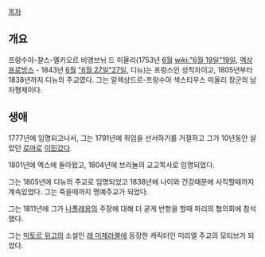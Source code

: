 [[목차]]

== 개요 ==
프랑수아-찰스-멜키오르 비앵브뉘 드 미올리(1753년 [[6월]] [[wiki:"6월 19일"19일]], [[엑상 프로방스]] - 1843년 [[6월]] [["6월 27일"27일]], 디뉴)는 프랑스인 성직자이고, 1805년부터 1838년까지 디뉴의 주교였다. 그는 알렉상드르-프랑수아 섹스티우스 미올리 장군의 남자형제이다. 

== 생애 ==
1777년에 임명되고나서, 그는 1791년에 취임을 선서하기를 거절하고 그가 10년동안 살았던 [[로마]]로 [[이민]]갔다.

1801년에 엑스에 돌아왔고, 1804년에 브리뇰의 교고목사로 임명되었다.

그는 1805년에 디뉴의 주교로 임명되었고 1838년에 나이와 건강때문에 사직할때까지 계속있었다. 그는 죽을때까지 명예주교가 되었다.

그는 1811년에 그가 [[나폴레옹]]의 주장에 대해 더 굳게 반항을 할때 파리의 협의회에 참석했다. 

그는 [[빅토르 위고]]의 소설인 [[레 미제라블]]에 등장한 캐릭터인 미리엘 주교의 모티브가 되었다.
